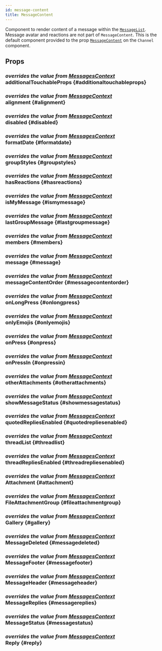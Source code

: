 ```yaml
---
id: message-content
title: MessageContent
---
```





Component to render content of a message within the [`MessageList`](./message_list.mdx). Message avatar and reactions are not part of `MessageContent`.
This is the default component provided to the prop [`MessageContent`](../core-components/channel.mdx#messagecontent) on the `Channel` component.

## Props

### <div class="label description">_overrides the value from [MessagesContext](../contexts/messages_context.mdx#additionaltouchableprops)_</div> additionalTouchableProps {#additionaltouchableprops}

<AdditionalTouchableProps />

### <div class="label description">_overrides the value from [MessageContext](../contexts/message_context.mdx#alignment)_</div> alignment {#alignment}

<Alignment />

### <div class="label description">_overrides the value from [MessageContext](../contexts/message_context.mdx#disabled)_</div> disabled {#disabled}

<Disabled />

### <div class="label description">_overrides the value from [MessagesContext](../contexts/messages_context.mdx#formatdate)_</div> formatDate {#formatdate}

<FormatDate />

<!-- ### goToMessage -->

### <div class="label description">_overrides the value from [MessageContext](../contexts/message_context.mdx#groupstyles)_</div> groupStyles {#groupstyles}

<GroupStyles />

### <div class="label description">_overrides the value from [MessageContext](../contexts/message_context.mdx#hasreactions)_</div> hasReactions {#hasreactions}

<HasReactions />

### <div class="label description">_overrides the value from [MessageContext](../contexts/message_context.mdx#ismymessage)_</div> isMyMessage {#ismymessage}

<IsMyMessage />

### <div class="label description">_overrides the value from [MessageContext](../contexts/message_context.mdx#lastgroupmessage)_</div> lastGroupMessage {#lastgroupmessage}

<LastGroupMessage />

### <div class="label description">_overrides the value from [MessageContext](../contexts/message_context.mdx#members)_</div> members {#members}

<Members />

### <div class="label description">_overrides the value from [MessageContext](../contexts/message_context.mdx#message)_</div> message {#message}

<MessageProp />

### <div class="label description">_overrides the value from [MessageContext](../contexts/message_context.mdx#messagecontentorder)_</div> messageContentOrder {#messagecontentorder}

<MessageContentOrder />

### <div class="label description">_overrides the value from [MessageContext](../contexts/message_context.mdx#onlongpress)_</div> onLongPress {#onlongpress}

<OnLongPress />

### <div class="label description">_overrides the value from [MessageContext](../contexts/message_context.mdx#onlyemojis)_</div> onlyEmojis {#onlyemojis}

<OnlyEmojis />

### <div class="label description">_overrides the value from [MessageContext](../contexts/message_context.mdx#onpress)_</div> onPress {#onpress}

<OnPress />

### <div class="label description">_overrides the value from [MessageContext](../contexts/message_context.mdx#onpressin)_</div> onPressIn {#onpressin}

<OnPressIn />

### <div class="label description">_overrides the value from [MessageContext](../contexts/message_context.mdx#otherattachments)_</div> otherAttachments {#otherattachments}

<OtherAttachments />

<!-- ### preventPress -->

### <div class="label description">_overrides the value from [MessageContext](../contexts/message_context.mdx#showmessagestatus)_</div> showMessageStatus {#showmessagestatus}

<ShowMessageStatus />

### <div class="label description">_overrides the value from [MessagesContext](../contexts/messages_context.mdx#quotedrepliesenabled)_</div> quotedRepliesEnabled {#quotedrepliesenabled}

<QuotedRepliesEnabled />

### <div class="label description">_overrides the value from [MessageContext](../contexts/message_context.mdx#threadlist)_</div> threadList {#threadlist}

<ThreadList />

### <div class="label description">_overrides the value from [MessagesContext](../contexts/messages_context.mdx#threadrepliesenabled)_</div> threadRepliesEnabled {#threadrepliesenabled}

<ThreadRepliesEnabled />

### <div class="label description">_overrides the value from [MessagesContext](../contexts/messages_context.mdx#attachment)_</div> Attachment {#attachment}

<Attachment />

### <div class="label description">_overrides the value from [MessagesContext](../contexts/messages_context.mdx#fileattachmentgroup)_</div> FileAttachmentGroup {#fileattachmentgroup}

<FileAttachmentGroup />

### <div class="label description">_overrides the value from [MessagesContext](../contexts/messages_context.mdx#gallery)_</div> Gallery {#gallery}

<Gallery />

### <div class="label description">_overrides the value from [MessagesContext](../contexts/messages_context.mdx#messagedeleted)_</div> MessageDeleted {#messagedeleted}

<MessageDeleted />

### <div class="label description">_overrides the value from [MessagesContext](../contexts/messages_context.mdx#messagefooter)_</div> MessageFooter {#messagefooter}

<MessageFooter />

### <div class="label description">_overrides the value from [MessagesContext](../contexts/messages_context.mdx#messageheader)_</div> MessageHeader {#messageheader}

<MessageHeader />

### <div class="label description">_overrides the value from [MessagesContext](../contexts/messages_context.mdx#messagereplies)_</div> MessageReplies {#messagereplies}

<MessageReplies />

### <div class="label description">_overrides the value from [MessagesContext](../contexts/messages_context.mdx#messagestatus)_</div> MessageStatus {#messagestatus}

<MessageStatus />

### <div class="label description">_overrides the value from [MessagesContext](../contexts/messages_context.mdx#reply)_</div> Reply {#reply}

<Reply />
